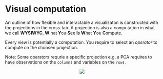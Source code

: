 # Visual computation {#visual-computation}

An outline of how flexible and interactable a visualizaton is constructed with the projections in the cross-tab. A projection is also a computation in what we call **WYSIWYC**, **W** hat **Y**ou **S**ee **I**s **W**hat **Y**ou **C**ompute.

Every view is potentially a computation. You require to select an _operator_ to compute on the choosen projection. 

Note: Some operators requrie a specific projection e.g. a PCA requires to have observations on the `columns` and variables on the `rows`.

<center>![](images\visual2.png)</center>
